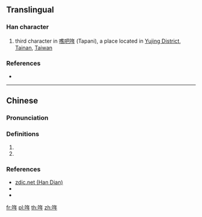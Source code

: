 {{character info/new}}
==Translingual==

===Han character===
{{Han char|rn=30|rad=口|as=06|sn=9|four=68050|canj=ROQ|ids=⿰口年}}

# third character in [[噍吧哖]] (Tapani), a place located in [[w:Yujing District|Yujing District]], [[w:Tainan|Tainan]], [[Taiwan]]

===References===
* {{Han ref|kx=0189.271|hdz=10617.011|uh=54D6|ud=21718|bh=CE44|bd=52804}}

----

==Chinese==
{{zh-forms}}

===Pronunciation===
{{zh-pron
|m=nián
|c=nin4
|h=
|md=
|mn=nî
|w=
|cat=
}}

===Definitions===
{{zh-hanzi}}

# {{zh-only used in|噍吧哖|Tapani {{gloss|the former name of {{w|Yujing District}} in Taiwan}}}}
# {{zh-only used in|瓜仔哖|cucumber}}

===References===
* [http://www.zdic.net/z/16/js/54D6.htm zdic.net (Han Dian)]
* {{thcwd|40195}}
* {{R:yue:Hanzi}}

[[fr:哖]]
[[pl:哖]]
[[th:哖]]
[[zh:哖]]